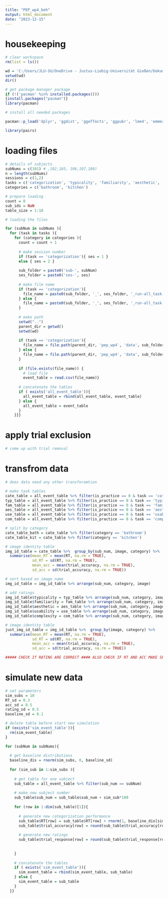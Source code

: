 ```yaml
---
title: "PEP_wp4_beh"
output: html_document
date: "2023-12-15"
---
```


# housekeeping

```r
# clear workspace
rm(list = ls())

wd = 'C:/Users/JLU-SU/OneDrive - Justus-Liebig-Universität Gießen/Dokumente/GitHub/pep_wp4_analysis'
setwd(wd)
dir()

# get package manager package
if (!('pacman' %in% installed.packages()))
{install.packages("pacman")}
library(pacman)

# install all needed packages 

pacman::p_load('dplyr', 'ggdist', 'ggeffects', 'ggpubr', 'lme4', 'emmeans', 'rstatix', 'car', 'rsq', 'sjPlot', 'brms')

library(pairs)

```


# loading files

```r
# details of subjects  
subNums = c(101) # ,102,103, 106,107,108)
n = length(subNums)
sessions = c(1,2)
tasks = c('categorization', 'typicality', 'familiarity', 'aesthetic', 'usability', 'complexity')
categories = c('bathroom', 'kitchen')

# prepare loading
count = 0
sub_ids = NaN
table_size = 1:18

# loading the files 

for (subNum in subNums ){
  for (task in tasks ){
    for (category in categories ){    
      count = count + 1
      
      # make session number
      if (task == 'categorization'){ ses = 1 }
      else { ses = 2 }
      
      sub_folder = paste0('sub-', subNum)
      ses_folder = paste0('ses-', ses)
      
      # make file name
      if (task == 'categorization'){
        file_name = paste0(sub_folder, '_', ses_folder, '_run-all_task-', task,'_events.csv')
      } else {
        file_name = paste0(sub_folder, '_', ses_folder, '_run-all_task-', task , '_' ,category, '_events.csv')
      }
      
      # make path
      setwd("..")
      parent_dir = getwd()
      setwd(wd)
      
      if (task == 'categorization'){
        file_name = file.path(parent_dir, 'pep_wp4', 'data', sub_folder, ses_folder, task, file_name)
      } else {
        file_name = file.path(parent_dir, 'pep_wp4', 'data', sub_folder, ses_folder, task, category, file_name)
      }
      
      if (file.exists(file_name)) {
        # load file
        event_table = read.csv(file_name)}
      
      # concatenate the tables
      if ( exists('all_event_table')){
        all_event_table = rbind(all_event_table, event_table)
      } else {
        all_event_table = event_table
      }
    }}}

```

# apply trial exclusion

```r

# come up with trial removal

```

# transfrom data

``` r

# does data need any other transforamtion

# make task tables
cate_table = all_event_table %>% filter(is_practice == 0 & task == 'categorization')
typ_table = all_event_table %>% filter(is_practice == 0 & task == 'typicality')
fam_table = all_event_table %>% filter(is_practice == 0 & task == 'familiarity')
aes_table = all_event_table %>% filter(is_practice == 0 & task == 'aesthetic')
use_table = all_event_table %>% filter(is_practice == 0 & task == 'usability')
com_table = all_event_table %>% filter(is_practice == 0 & task == 'complexity')

# split by category
cate_table_bath = cate_table %>% filter(category == 'bathroom')
cate_table_kit = cate_table %>% filter(category == 'kitchen')

# image identity table
img_id_table = cate_table %>%  group_by(sub_num, image, category) %>%
  summarise(mean_RT = mean(RT, na.rm = TRUE),
            sd_RT = sd(RT, na.rm = TRUE),
            mean_acc = mean(trial_accuracy, na.rm = TRUE),
            sd_acc = sd(trial_accuracy, na.rm = TRUE))

# sort based on image name 
img_id_table = img_id_table %>% arrange(sub_num, category, image)

# add ratings
img_id_table$typicality = typ_table %>% arrange(sub_num, category, image) %>% pull(trial_response)
img_id_table$familiarity = fam_table %>% arrange(sub_num, category, image) %>% pull(trial_response)
img_id_table$aesthetic = aes_table %>% arrange(sub_num, category, image) %>% pull(trial_response)
img_id_table$usability = use_table %>% arrange(sub_num, category, image) %>% pull(trial_response)
img_id_table$complexity = com_table %>% arrange(sub_num, category, image) %>% pull(trial_response)

# image identity table
just_img_id_table = img_id_table %>%  group_by(image, category) %>%
  summarise(mean_RT = mean(RT, na.rm = TRUE),
            sd_RT = sd(RT, na.rm = TRUE),
            mean_acc = mean(trial_accuracy, na.rm = TRUE),
            sd_acc = sd(trial_accuracy, na.rm = TRUE))

##### CHECK If RATING ARE CORRECT #### ALSO CHECK IF RT AND ACC MAKE SENSE (compare with matlab script)


```

# simulate new data

```r

# set parameters
sim_subs = 10
RT_sd = 0.3
acc_sd = 0.5
rating_sd = 0.5
baseline_sd = 0.1

# delete table before start new simulation
if (exists('sim_event_table')){
  rm(sim_event_table)
} 

for (subNum in subNums){
  
  # get baseline distributions
  baseline_dis = rnorm(sim_subs, 0, baseline_sd)
  
  for (sim_sub in 1:sim_subs ){
    
    # get table for one subject 
    sub_table = all_event_table %>% filter(sub_num == subNum)
    
    # make new subject number
    sub_table$sub_num = sub_table$sub_num + sim_sub*100
    
    for (row in 1:dim(sub_table)[1]){
      
      # generate new categorization performance
      sub_table$RT[row] = sub_table$RT[row] + rnorm(1, baseline_dis[sim_sub], RT_sd)
      sub_table$trial_accuracy[row] = round(sub_table$trial_accuracy[row] + rnorm(1, baseline_dis[sim_sub], acc_sd))
      
      # generate new ratings
      sub_table$trial_response[row] = round(sub_table$trial_response[row] + rnorm(1, baseline_dis[sim_sub], rating_sd))
      
      
    }
    
    # concatenate the tables
    if ( exists('sim_event_table')){
      sim_event_table = rbind(sim_event_table, sub_table)
    } else {
      sim_event_table = sub_table
    }
  }}

```


